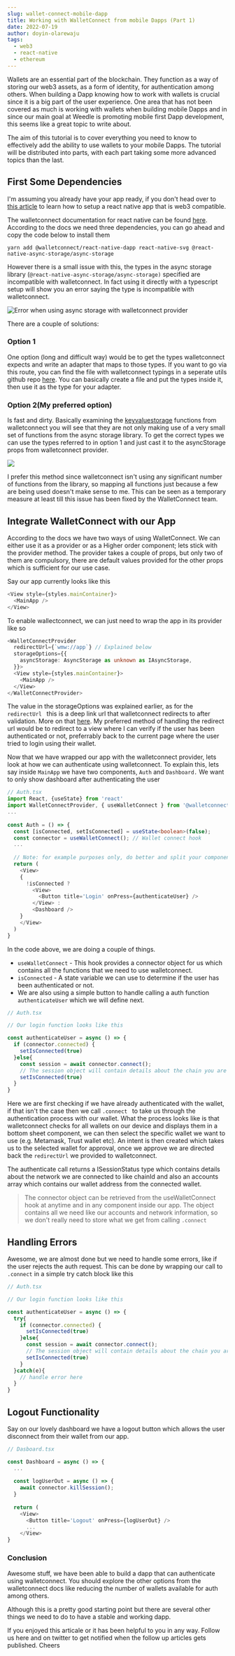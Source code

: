 ```yaml
---
slug: wallet-connect-mobile-dapp
title: Working with WalletConnect from mobile Dapps (Part 1)
date: 2022-07-19
author: doyin-olarewaju
tags:
  - web3
  - react-native
  - ethereum
---
```

Wallets are an essential part of the blockchain. They function as a way of storing our web3 assets, as a form of identity, for authentication among others. When building a Dapp knowing how to work with wallets is crucial since it is a big part of the user experience. One area that has not been covered as much is working with wallets when building mobile Dapps and in since our main goal at Weedle is promoting mobile first Dapp development, this seems like a great topic to write about.

The aim of this tutorial is to cover everything you need to know to effectively add the ability to use wallets to your mobile Dapps. The tutorial will be distributed into parts, with each part taking some more advanced topics than the last.

## First Some Dependencies

I'm assuming you already have your app ready, if you don't head over to [this article](https://blog.joinweedle.com/posts/setup-web3-react-native) to learn how to setup a react native app that is web3 compatible. 

The walletconnect documentation for react native can be found [here](https://docs.walletconnect.com/quick-start/dapps/react-native). According to the docs we need three dependencies, you can go ahead and copy the code below to install them

`yarn add @walletconnect/react-native-dapp react-native-svg @react-native-async-storage/async-storage`

However there is a small issue with this, the types in the async storage library (`@react-native-async-storage/async-storage)` specified are incompatible with walletconnect. In fact using it directly with a typescript setup will show you an error saying the type is incompatible with walletconnect.

![](/images/screenshot-2022-07-19-at-2.12.04-am.png "Error when using async storage with walletconnect provider")

There are a couple of solutions:

### Option 1

One option (long and difficult way) would be to get the types walletconnect expects and write an adapter that maps to those types. If you want to go via this route, you can find the file with walletconnect typings in a seperate utils github repo [here](https://github.com/WalletConnect/walletconnect-utils/blob/master/misc/keyvaluestorage/src/react-native/types.ts). You can basically create a file and put the types inside it, then use it as the type for your adapter. 

### Option 2(My preferred option)

Is fast and dirty. Basically examining the [keyvaluestorage](https://github.com/WalletConnect/walletconnect-utils/blob/master/misc/keyvaluestorage/src/react-native/index.ts) functions from walletconnect you will see that they are not only making use of a very small set of functions from the async storage library. To get the correct types we can use the types referred to in option 1 and just cast it to the asyncStorage props from walletconnect provider.

![](/images/screenshot-2022-07-19-at-2.22.03-am.png)

I prefer this method since walletconnect isn't using any significant number of functions from the library, so mapping all functions just because a few are being used doesn't make sense to me. This can be seen as a temporary measure at least till this issue has been fixed by the WalletConnect team.



## Integrate WalletConnect with our App

According to the docs we have two ways of using WalletConnect. We can either use it as a provider or as a Higher order component; lets stick with the provider method. The provider takes a couple of props, but only two of them are compulsory, there are default values provided for the other props which is sufficient for our use case.

Say our app currently looks like this

```typescript
<View style={styles.mainContainer}>
  <MainApp />
</View>
```

To enable wallectconnect, we can just need to wrap the app in its provider like so

```typescript
<WalletConnectProvider
  redirectUrl={`wmw://app`} // Explained below
  storageOptions={{
    asyncStorage: AsyncStorage as unknown as IAsyncStorage,
  }}>
  <View style={styles.mainContainer}>
    <MainApp />
  </View>
</WalletConnectProvider>
```

The value in the storageOptions was explained earlier, as for the `redirectUrl ` this is a deep link url that walletconnect redirects to after validation. More on that [here](https://docs.expo.io/workflow/linking/#universaldeep-links-without-a-custom-scheme). My preferred method of handling the redirect url would be to redirect to a view where I can verify if the user has been authenticated or not, preferrably back to the current page where the user tried to login using their wallet. 

Now that we have wrapped our app with the walletconnect provider, lets look at how we can authenticate using walletconnect. To explain this, lets say inside `MainApp` we have two components, `Auth` and `Dashboard.` We want to only show dashboard after authenticating the user

```typescript
// Auth.tsx
import React, {useState} from 'react'
import WalletConnectProvider, { useWalletConnect } from '@walletconnect/react-native-dapp';
...
 
const Auth = () => {
  const [isConnected, setIsConnected] = useState<boolean>(false);
  const connector = useWalletConnect(); // Wallet connect hook
  ...
  
  // Note: for example purposes only, do better and split your components into files properly
  return (
    <View>
    {
      !isConnected ? 
        <View> 
          <Button title='Login' onPress={authenticateUser} />
        </View> :
        <Dashboard />
    }
    </View>
  )
}
```

In the code above, we are doing a couple of things.

* `useWalletConnect` - This hook provides a connector object for us which contains all the functions that we need to use walletconnect. 
* `isConnected` - A state variable we can use to determine if the user has been authenticated or not.
* We are also using a simple button to handle calling a auth function `authenticateUser` which we will define next.



```typescript
// Auth.tsx

// Our login function looks like this

const authenticateUser = async () => {
  if (connector.connected) {
    setIsConnected(true)
  }else{
    const session = await connector.connect();
    // The session object will contain details about the chain you are connected to and also an accounts array
    setIsConnected(true)
  }
}
```

Here we are first checking if we have already authenticated with the wallet, if that isn't the case then we call `.connect ` to take us through the authentication process with our wallet. What the process looks like is that walletconnect checks for all wallets on our device and displays them in a bottom sheet component, we can then select the specific wallet we want to use (e.g. Metamask, Trust wallet etc). An intent is then created which takes us to the selected wallet for approval, once we approve we are directed back the `redirectUrl` we provided to walletconnect. 

The authenticate call returns a ISessionStatus type which contains details about the network we are connected to like chainId and also an accounts array which contains our wallet address from the connected wallet.

> The connector object can be retrieved from the useWalletConnect hook at anytime and in any component inside our app. The object contains all we need like our accounts and network information, so we don't really need to store what we get from calling `.connect`

## Handling Errors

Awesome, we are almost done but we need to handle some errors, like if the user rejects the auth request. This can be done by wrapping our call to `.connect` in a simple try catch block like this



```typescript
// Auth.tsx

// Our login function looks like this

const authenticateUser = async () => {
  try{
    if (connector.connected) {
      setIsConnected(true)
    }else{
      const session = await connector.connect();
      // The session object will contain details about the chain you are connected to and also an accounts array
      setIsConnected(true)
    }
  }catch(e){
    // handle error here
  }
}
```

## Logout Functionality

Say on our lovely dashboard we have a logout button which allows the user disconnect from their wallet from our app.

```typescript
// Dasboard.tsx

const Dashboard = async () => {
  ...
  
  const logUserOut = async () => {
    await connector.killSession();
  }
  
  return (
    <View>
      <Button title='Logout' onPress={logUserOut} />
      ...
    </View>
}
```



### Conclusion

Awesome stuff, we have been able to build a dapp that can authenticate using walletconnect. You should explore the other options from the walletconnect docs like reducing the number of wallets available for auth among others. 

Although this is a pretty good starting point but there are several other things we need to do to have a stable and working dapp. 

If you enjoyed this articale or it has been helpful to you in any way. Follow us here and on twitter to get notified when the follow up articles gets published. Cheers